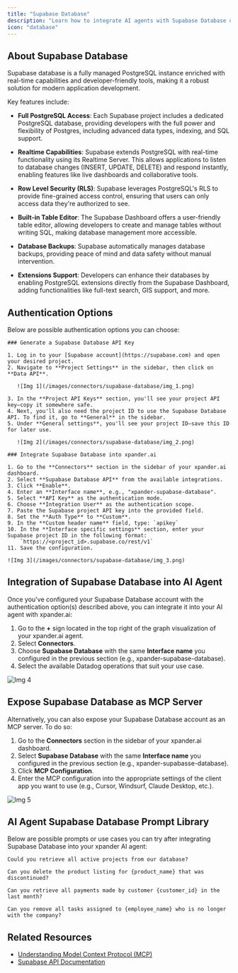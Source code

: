```yaml
---
title: "Supabase Database"
description: "Learn how to integrate AI agents with Supabase Database using xpander.ai. Create intelligent applications where agents can query, update, and respond to real-time data events using Supabase’s PostgreSQL backend."
icon: "database"
---
```


## About Supabase Database

Supabase database is a fully managed PostgreSQL instance enriched with real-time capabilities and developer-friendly tools, making it a robust solution for modern application development.

Key features include:

- **Full PostgreSQL Access**: Each Supabase project includes a dedicated PostgreSQL database, providing developers with the full power and flexibility of Postgres, including advanced data types, indexing, and SQL support.

- **Realtime Capabilities**: Supabase extends PostgreSQL with real-time functionality using its Realtime Server. This allows applications to listen to database changes (INSERT, UPDATE, DELETE) and respond instantly, enabling features like live dashboards and collaborative tools. 

- **Row Level Security (RLS)**: Supabase leverages PostgreSQL's RLS to provide fine-grained access control, ensuring that users can only access data they're authorized to see. 

- **Built-in Table Editor**: The Supabase Dashboard offers a user-friendly table editor, allowing developers to create and manage tables without writing SQL, making database management more accessible. 

- **Database Backups**: Supabase automatically manages database backups, providing peace of mind and data safety without manual intervention. 

- **Extensions Support**: Developers can enhance their databases by enabling PostgreSQL extensions directly from the Supabase Dashboard, adding functionalities like full-text search, GIS support, and more.

## Authentication Options

Below are possible authentication options you can choose:

<Tabs>

  <Tab title="API Access">

    ### Generate a Supabase Database API Key

    1. Log in to your [Supabase account](https://supabase.com) and open your desired project.  
    2. Navigate to **Project Settings** in the sidebar, then click on **Data API**.  

       ![Img 1](/images/connectors/supabase-database/img_1.png)

    3. In the **Project API Keys** section, you'll see your project API key—copy it somewhere safe.  
    4. Next, you'll also need the project ID to use the Supabase Database API. To find it, go to **General** in the sidebar.  
    5. Under **General settings**, you'll see your project ID—save this ID for later use.  

       ![Img 2](/images/connectors/supabase-database/img_2.png)

    ### Integrate Supabase Database into xpander.ai

    1. Go to the **Connectors** section in the sidebar of your xpander.ai dashboard.  
    2. Select **Supabase Database API** from the available integrations.  
    3. Click **Enable**.  
    4. Enter an **Interface name**, e.g., "xpander-supabase-database".  
    5. Select **API Key** as the authentication mode.  
    6. Choose **Integration User** as the authentication scope.  
    7. Paste the Supabase project API key into the provided field.  
    8. Set the **Auth Type** to **Custom**.  
    9. In the **Custom header name** field, type: `apikey`  
    10. In the **Interface specific settings** section, enter your Supabase project ID in the following format:  
        `https://<project_id>.supabase.co/rest/v1`
    11. Save the configuration.  

    ![Img 3](/images/connectors/supabase-database/img_3.png)

  </Tab>
</Tabs>

## Integration of Supabase Database into AI Agent

Once you've configured your Supabase Database account with the authentication option(s) described above, you can integrate it into your AI agent with xpander.ai:

1. Go to the **+** sign located in the top right of the graph visualization of your xpander.ai agent.  
2. Select **Connectors**.  
3. Choose **Supabase Database** with the same **Interface name** you configured in the previous section (e.g., xpander-supabase-database).  
4. Select the available Datadog operations that suit your use case.  

![Img 4](/images/connectors/supabase-database/img_4.png)

## Expose Supabase Database as MCP Server

Alternatively, you can also expose your Supabase Database account as an MCP server. To do so:

1. Go to the **Connectors** section in the sidebar of your xpander.ai dashboard.  
2. Select **Supabase Database** with the same **Interface name** you configured in the previous section (e.g., xpander-supabasse-database).  
3. Click **MCP Configuration**.  
4. Enter the MCP configuration into the appropriate settings of the client app you want to use (e.g., Cursor, Windsurf, Claude Desktop, etc.).

![Img 5](/images/connectors/supabase-database/img_5.png)

## AI Agent Supabase Database Prompt Library

Below are possible prompts or use cases you can try after integrating Supabase Database into your xpander AI agent:

```
Could you retrieve all active projects from our database?
```

````
Can you delete the product listing for {product_name} that was discontinued?
````

```
Can you retrieve all payments made by customer {customer_id} in the last month?
```

```
Can you remove all tasks assigned to {employee_name} who is no longer with the company?
```

## Related Resources

- [Understanding Model Context Protocol (MCP)](/docs/05-human-interfaces/04-mcp)
- [Supabase API Documentation](https://supabase.com/docs/guides/api)